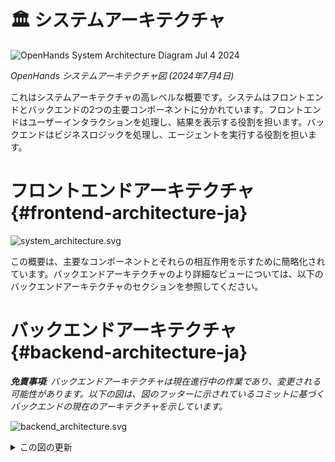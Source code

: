 # 🏛️ システムアーキテクチャ

<div style={{ textAlign: 'center' }}>
  <img src="https://github.com/All-Hands-AI/OpenHands/assets/16201837/97d747e3-29d8-4ccb-8d34-6ad1adb17f38" alt="OpenHands System Architecture Diagram Jul 4 2024" />
  <p><em>OpenHands システムアーキテクチャ図 (2024年7月4日)</em></p>
</div>

これはシステムアーキテクチャの高レベルな概要です。システムはフロントエンドとバックエンドの2つの主要コンポーネントに分かれています。フロントエンドはユーザーインタラクションを処理し、結果を表示する役割を担います。バックエンドはビジネスロジックを処理し、エージェントを実行する役割を担います。

# フロントエンドアーキテクチャ {#frontend-architecture-ja}

![system_architecture.svg](/img/system_architecture.svg)

この概要は、主要なコンポーネントとそれらの相互作用を示すために簡略化されています。バックエンドアーキテクチャのより詳細なビューについては、以下のバックエンドアーキテクチャのセクションを参照してください。

# バックエンドアーキテクチャ {#backend-architecture-ja}

_**免責事項**: バックエンドアーキテクチャは現在進行中の作業であり、変更される可能性があります。以下の図は、図のフッターに示されているコミットに基づくバックエンドの現在のアーキテクチャを示しています。_

![backend_architecture.svg](/img/backend_architecture.svg)

<details>
  <summary>この図の更新</summary>
  <div>
    バックエンドアーキテクチャ図の生成は部分的に自動化されています。
    この図は、py2pumlツールを使用してコード内の型ヒントから生成されます。
    その後、図は手動でレビュー、調整され、PNGとSVGにエクスポートされます。

    ## 前提条件

    - openhandsが実行可能なPython環境
    (リポジトリのルートにあるREADME.mdファイルの指示に従って)
    - [py2puml](https://github.com/lucsorel/py2puml)がインストールされていること

## 手順

1.  リポジトリのルートから以下のコマンドを実行して、図を自動生成します:
    `py2puml openhands openhands > docs/architecture/backend_architecture.puml`

2.  生成されたファイルをPlantUMLエディタで開きます。例えば、PlantUML拡張機能を使用したVisual Studio Codeや[PlantText](https://www.planttext.com/)など。

3.  生成されたPUMLをレビューし、図に必要な調整を行います(欠落部分の追加、ミスの修正、位置の改善など)。
    _py2pumlは、コード内の型ヒントに基づいて図を作成するため、型ヒントが欠落していたり正しくない場合、図が不完全または不正確になることがあります。_

4.  新旧の図の差分をレビューし、変更が正しいかどうかを手動で確認します。
    _過去に図に手動で追加され、現在も関連性のある部分を削除しないように注意してください。_

5.  図のフッターに、図の生成に使用されたコミットのコミットハッシュを追加します。

6.  図をPNGとSVGファイルとしてエクスポートし、`docs/architecture`ディレクトリ内の既存の図を置き換えます。これは(例えば[PlantText](https://www.planttext.com/))で行うことができます。

  </div>
</details>